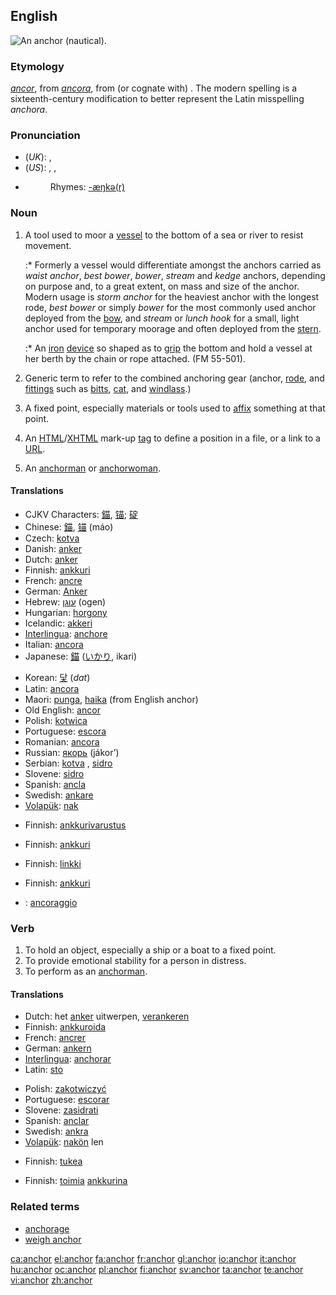 {{wikipedia|dab=anchor}}
==English==
[[Image:Kotwica SS Poznań.JPG|thumb|right|An anchor  (nautical).]]
{{wikipedia}}

===Etymology===
{{OE.}} ''[[ancor]]'', from {{L.}} ''[[ancora]]'', from (or cognate with) {{AGr.}} '''{{polytonic|[[ἄγκῡρα]]}}'''.  The modern spelling is a sixteenth-century modification to better represent the Latin misspelling ''anchora''.

===Pronunciation===
* (''UK''): {{IPA|/ˈæŋkə/}}, {{SAMPA|/"{Nk3`/}}
* (''US''): {{enPR|ăngʹkər}}, {{IPA|/ˈæŋkɚ/}}, {{SAMPA|/"{Nk@`/}}
* {{audio|en-us-anchor.ogg|Audio (US)}}
*: Rhymes: [[Rhymes:English:-æŋkə(r)|-æŋkə(r)]]

===Noun===
{{en-noun}}

# {{nautical}} A tool used to moor a [[vessel]] to the bottom of a sea or river to resist movement.
#:* Formerly a vessel would differentiate amongst the anchors carried as ''waist anchor'', ''best bower'', ''bower'', ''stream'' and ''kedge'' anchors, depending on purpose and, to a great extent, on mass and size of the anchor. Modern usage is ''storm anchor'' for the heaviest anchor with the longest rode, ''best bower'' or simply ''bower'' for the most commonly used anchor deployed from the [[bow]], and ''stream'' or ''lunch hook'' for a small, light anchor used for temporary moorage and often deployed from the [[stern]].
#:* {{nautical}} An [[iron]] [[device]] so shaped as to [[grip]] the bottom and hold a vessel at her berth by the chain or rope attached. (FM 55-501).
# {{nautical}} Generic term to refer to the combined anchoring gear (anchor, [[rode]], and [[fittings]] such as [[bitts]], [[cat]], and [[windlass]].)
# A fixed point, especially materials or tools used to [[affix]] something at that point.
# {{internet}} An [[HTML]]/[[XHTML]] mark-up [[tag]] to define a position in a file, or a link to a [[URL]].
# {{italbrac|television}} An [[anchorman]] or [[anchorwoman]].

====Translations====
{{trans-top|tool to hook a vessel into sea bottom}}
* CJKV Characters: [[錨]], [[锚]]; [[碇]]
* Chinese: [[錨]], [[锚]] (máo)
* Czech: [[kotva]] {{f}}
* Danish: [[anker]]
* Dutch: [[anker]] {{n}}
* Finnish: [[ankkuri]]
* French: [[ancre]] {{f}}
* German: [[Anker]] {{m}}
* Hebrew: [[עוגן]] (ogen) {{m}}
* Hungarian: [[horgony]]
* Icelandic: [[akkeri]] {{n}}
* [[Interlingua]]: [[anchore]]
* Italian: [[ancora]] {{f}}
* Japanese: [[錨]] ([[いかり]], ikari)
{{trans-mid}}
* Korean: [[닻]] (''dat'')
* Latin: [[ancora]] {{f}}
* Maori: [[punga]], [[haika]] (from English anchor)
* Old English: [[ancor]] {{m}}
* Polish: [[kotwica]] {{f}}
* Portuguese: [[escora]] {{f}}
* Romanian: [[ancora]] {{f}}
* Russian: [[якорь]] (jákor’) {{m}}
* Serbian: [[kotva]] {{f}}, [[sidro]] {{n}}
* Slovene: [[sidro]] {{n}}
* Spanish: [[ancla]] {{f}}
* Swedish: [[ankare]]
* [[Volapük]]: [[nak]]
{{trans-bottom}}

{{trans-top|anchoring gear as a whole}}
* Finnish: [[ankkurivarustus]]
{{trans-mid}}
{{trans-bottom}}

{{trans-top|tools to affix something at a fixed point}}
* Finnish: [[ankkuri]]
{{trans-mid}}
{{trans-bottom}}

{{trans-top|HTML tag or link}}
* Finnish: [[linkki]]
{{trans-mid}}
{{trans-bottom}}

{{trans-top|TV anchorman}}
* Finnish: [[ankkuri]]
{{trans-mid}}
{{trans-bottom}}

{{checktrans-top}}
* {{ttbc|Italian}}: [[ancoraggio]] {{m}}
{{trans-bottom}}

===Verb===
{{en-verb}}

# To hold an object, especially a ship or a boat to a fixed point.
# To provide emotional stability for a person in distress.
# To perform as an [[anchorman]].

====Translations====
{{trans-top|to hold an object to a fixed point}}
* Dutch: het [[anker]] uitwerpen, [[verankeren]]
* Finnish: [[ankkuroida]]
* French: [[ancrer]]
* German: [[ankern]]
* [[Interlingua]]: [[anchorar]]
* Latin: [[sto#Latin|sto]]
{{trans-mid}}
* Polish: [[zakotwiczyć]]
* Portuguese: [[escorar]]
* Slovene: [[zasidrati]]
* Spanish: [[anclar]]
* Swedish: [[ankra]]
* [[Volapük]]: [[nakön]] len
{{trans-bottom}}

{{trans-top|to provide emotional stability}}
* Finnish: [[tukea]]
{{trans-mid}}
{{trans-bottom}}

{{trans-top|to perform as a TV anchorman}}
* Finnish: [[toimia]] [[ankkuri|ankkurina]]
{{trans-mid}}
{{trans-bottom}}

===Related terms===
* [[anchorage]]
* [[weigh anchor]]

[[ca:anchor]]
[[el:anchor]]
[[fa:anchor]]
[[fr:anchor]]
[[gl:anchor]]
[[io:anchor]]
[[it:anchor]]
[[hu:anchor]]
[[oc:anchor]]
[[pl:anchor]]
[[fi:anchor]]
[[sv:anchor]]
[[ta:anchor]]
[[te:anchor]]
[[vi:anchor]]
[[zh:anchor]]